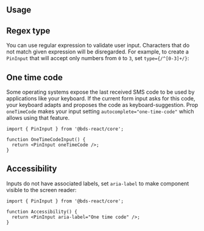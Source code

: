 

## Usage

<Demo data={PinInputDemos.configurator} />

## Regex type

You can use regular expression to validate user input. Characters that do not match given expression
will be disregarded. For example, to create a `PinInput` that will accept only numbers from `0` to `3`,
set `type={/^[0-3]+/}`:

<Demo data={PinInputDemos.regexp} />

## One time code

Some operating systems expose the last received SMS code to be used by applications like your keyboard.
If the current form input asks for this code, your keyboard adapts and proposes the code as keyboard-suggestion.
Prop `oneTimeCode` makes your input setting `autocomplete="one-time-code"` which allows using that feature.

```tsx
import { PinInput } from '@bds-react/core';

function OneTimeCodeInput() {
  return <PinInput oneTimeCode />;
}
```

<StylesApiSelectors component="PinInput" />

<Demo data={PinInputDemos.stylesApi} />

## Accessibility

Inputs do not have associated labels, set `aria-label` to make component visible to the screen reader:

```tsx
import { PinInput } from '@bds-react/core';

function Accessibility() {
  return <PinInput aria-label="One time code" />;
}
```

